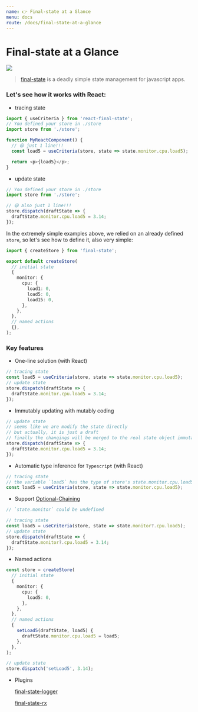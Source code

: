 ```yaml
---
name: 👉 Final-state at a Glance
menu: docs
route: /docs/final-state-at-a-glance
---
```


# Final-state at a Glance

<div
  style={{
    textAlign: 'center',
  }}
>
  <a href="https://github.com/final-state">
    <img src="https://avatars2.githubusercontent.com/u/51064911?s=200&v=4" />
  </a>
</div>

> [final-state](https://github.com/final-state) is a deadly simple state management for javascript apps.

### Let's see how it works with React:

- tracing state

```typescript
import { useCriteria } from 'react-final-state';
// You defined your store in ./store
import store from './store';

function MyReactComponent() {
  // 😃 just 1 line!!!
  const load5 = useCriteria(store, state => state.monitor.cpu.load5);

  return <p>{load5}</p>;
}
```

- update state

```typescript
// You defined your store in ./store
import store from './store';

// 😃 also just 1 line!!!
store.dispatch(draftState => {
  draftState.monitor.cpu.load5 = 3.14;
});
```

In the extremely simple examples above, we relied on an already defined `store`, so let's see how to define it, also very simple:

```typescript
import { createStore } from 'final-state';

export default createStore(
  // initial state
  {
    monitor: {
      cpu: {
        load1: 0,
        load5: 0,
        load15: 0,
      },
    },
  },
  // named actions
  {},
);
```

### Key features

- One-line solution (with React)

```typescript
// tracing state
const load5 = useCriteria(store, state => state.monitor.cpu.load5);
// update state
store.dispatch(draftState => {
  draftState.monitor.cpu.load5 = 3.14;
});
```

- Immutably updating with mutably coding

```typescript
// update state
// seems like we are modify the state directly
// but actually, it is just a draft
// finally the changings will be merged to the real state object immutably
store.dispatch(draftState => {
  draftState.monitor.cpu.load5 = 3.14;
});
```

- Automatic type inference for `Typescript` (with React)

```typescript
// tracing state
// the variable `load5` has the type of store's state.monitor.cpu.load5
const load5 = useCriteria(store, state => state.monitor.cpu.load5);
```

- Support [Optional-Chaining](https://github.com/tc39/proposal-optional-chaining)

```typescript
// `state.monitor` could be undefined

// tracing state
const load5 = useCriteria(store, state => state.monitor?.cpu.load5);
// update state
store.dispatch(draftState => {
  draftState.monitor?.cpu.load5 = 3.14;
});
```

- Named actions

```typescript
const store = createStore(
  // initial state
  {
    monitor: {
      cpu: {
        load5: 0,
      },
    },
  },
  // named actions
  {
    setLoad5(draftState, load5) {
      draftState.monitor.cpu.load5 = load5;
    },
  },
);

// update state
store.dispatch('setLoad5', 3.14);
```

- Plugins

  [final-state-logger](https://github.com/final-state/final-state-logger)

  [final-state-rx](https://github.com/final-state/final-state-rx)
